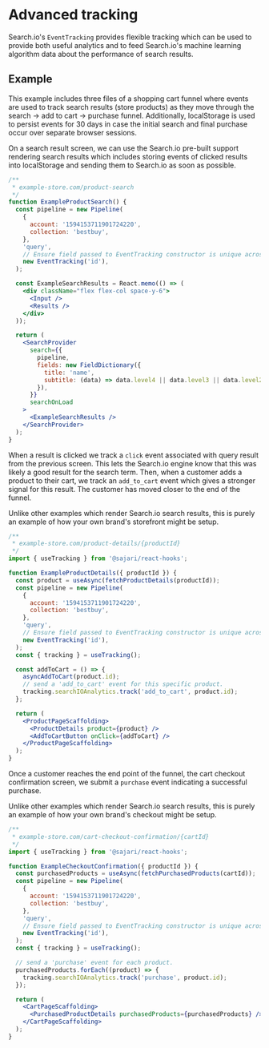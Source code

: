 
<SEO
  title="Advanced Tracking"
  description="Advanced funnel tracking provides our artificial intelligence engine with extra information about the quality of search results."
/>

# Advanced tracking

Search.io's `EventTracking` provides flexible tracking which can be used to provide both useful analytics and to feed Search.io's machine learning algorithm data about the performance of search results.

## Example

This example includes three files of a shopping cart funnel where events are used to track search results (store products) as they move through the search -> add to cart -> purchase funnel. Additionally, localStorage is used to persist events for 30 days in case the initial search and final purchase occur over separate browser sessions.

On a search result screen, we can use the Search.io pre-built support rendering search results which includes storing events of clicked results into localStorage and sending them to Search.io as soon as possible.

```jsx
/**
 * example-store.com/product-search
 */
function ExampleProductSearch() {
  const pipeline = new Pipeline(
    {
      account: '1594153711901724220',
      collection: 'bestbuy',
    },
    'query',
    // Ensure field passed to EventTracking constructor is unique across products.
    new EventTracking('id'),
  );

  const ExampleSearchResults = React.memo(() => (
    <div className="flex flex-col space-y-6">
      <Input />
      <Results />
    </div>
  ));

  return (
    <SearchProvider
      search={{
        pipeline,
        fields: new FieldDictionary({
          title: 'name',
          subtitle: (data) => data.level4 || data.level3 || data.level2 || data.level1 || data.brand,
        }),
      }}
      searchOnLoad
    >
      <ExampleSearchResults />
    </SearchProvider>
  );
}
```

When a result is clicked we track a `click` event associated with query result from the previous screen. This lets the Search.io engine know that this was likely a good result for the search term.
Then, when a customer adds a product to their cart, we track an `add_to_cart` event which gives a stronger signal for this result. The customer has moved closer to the end of the funnel.

Unlike other examples which render Search.io search results, this is purely an example of how your own brand's storefront might be setup.

```jsx live=false
/**
 * example-store.com/product-details/{productId}
 */
import { useTracking } from '@sajari/react-hooks';

function ExampleProductDetails({ productId }) {
  const product = useAsync(fetchProductDetails(productId));
  const pipeline = new Pipeline(
    {
      account: '1594153711901724220',
      collection: 'bestbuy',
    },
    'query',
    // Ensure field passed to EventTracking constructor is unique across products.
    new EventTracking('id'),
  );
  const { tracking } = useTracking();

  const addToCart = () => {
    asyncAddToCart(product.id);
    // send a 'add_to_cart' event for this specific product.
    tracking.searchIOAnalytics.track('add_to_cart', product.id);
  };

  return (
    <ProductPageScaffolding>
      <ProductDetails product={product} />
      <AddToCartButton onClick={addToCart} />
    </ProductPageScaffolding>
  );
}
```

Once a customer reaches the end point of the funnel, the cart checkout confirmation screen, we submit a `purchase` event indicating a successful purchase.

Unlike other examples which render Search.io search results, this is purely an example of how your own brand's checkout might be setup.

```jsx live=false
/**
 * example-store.com/cart-checkout-confirmation/{cartId}
 */
import { useTracking } from '@sajari/react-hooks';

function ExampleCheckoutConfirmation({ productId }) {
  const purchasedProducts = useAsync(fetchPurchasedProducts(cartId));
  const pipeline = new Pipeline(
    {
      account: '1594153711901724220',
      collection: 'bestbuy',
    },
    'query',
    // Ensure field passed to EventTracking constructor is unique across products.
    new EventTracking('id'),
  );
  const { tracking } = useTracking();

  // send a 'purchase' event for each product.
  purchasedProducts.forEach((product) => {
    tracking.searchIOAnalytics.track('purchase', product.id);
  });

  return (
    <CartPageScaffolding>
      <PurchasedProductDetails purchasedProducts={purchasedProducts} />
    </CartPageScaffolding>
  );
}
```
